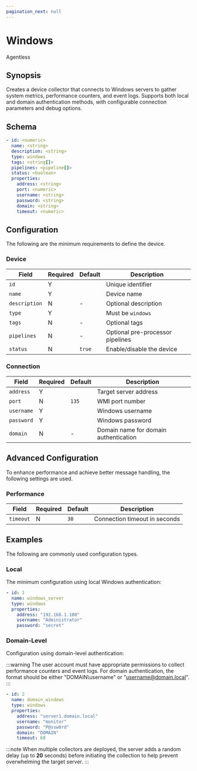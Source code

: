 ```yaml
---
pagination_next: null
---
```


# Windows

<span class="theme-doc-version-badge badge badge--secondary">Agentless</span>

## Synopsis

Creates a device collector that connects to Windows servers to gather system metrics, performance counters, and event logs. Supports both local and domain authentication methods, with configurable connection parameters and debug options.

## Schema

```yaml
- id: <numeric>
  name: <string>
  description: <string>
  type: windows
  tags: <string[]>
  pipelines: <pipeline[]>
  status: <boolean>
  properties:
    address: <string>
    port: <numeric>
    username: <string>
    password: <string>
    domain: <string>
    timeout: <numeric>
```

## Configuration

The following are the minimum requirements to define the device.

### Device

|Field|Required|Default|Description|
|---|---|---|---|
|`id`|Y||Unique identifier|
|`name`|Y||Device name|
|`description`|N|-|Optional description|
|`type`|Y||Must be `windows`|
|`tags`|N|-|Optional tags|
|`pipelines`|N|-|Optional pre-processor pipelines|
|`status`|N|`true`|Enable/disable the device|

### Connection

|Field|Required|Default|Description|
|---|---|---|---|
|`address`|Y||Target server address|
|`port`|N|`135`|WMI port number|
|`username`|Y||Windows username|
|`password`|Y||Windows password|
|`domain`|N|-|Domain name for domain authentication|

## Advanced Configuration

To enhance performance and achieve better message handling, the following settings are used.

### Performance

|Field|Required|Default|Description|
|---|---|---|---|
|`timeout`|N|`30`|Connection timeout in seconds|

## Examples

The following are commonly used configuration types.

### Local

The minimum configuration using local Windows authentication:

```yaml
- id: 1
  name: windows_server
  type: windows
  properties:
    address: "192.168.1.100"
    username: "Administrator"
    password: "secret"
```

### Domain-Level

Configuration using domain-level authentication:

:::warning
The user account must have appropriate permissions to collect performance counters and event logs. For domain authentication, the format should be either "DOMAIN\\username" or "username@domain.local".
:::

```yaml
- id: 2
  name: domain_windows
  type: windows
  properties:
    address: "server1.domain.local"
    username: "monitor"
    password: "P@ssw0rd"
    domain: "DOMAIN"
    timeout: 60
```

:::note
When multiple collectors are deployed, the server adds a random delay (up to **20** seconds) before initiating the collection to help prevent overwhelming the target server.
:::
